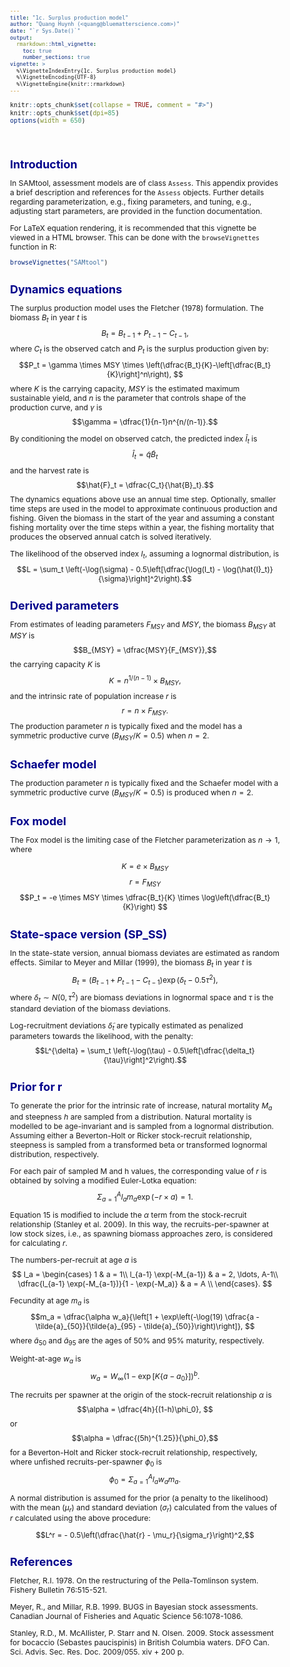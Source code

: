 ---
title: "1c. Surplus production model"
author: "Quang Huynh (<quang@bluematterscience.com>)"
date: "`r Sys.Date()`"
output:
  rmarkdown::html_vignette:
    toc: true
    number_sections: true
vignette: >
  %\VignetteIndexEntry{1c. Surplus production model}
  %\VignetteEncoding{UTF-8}
  %\VignetteEngine{knitr::rmarkdown}
---
<script type="text/x-mathjax-config">
  MathJax.Hub.Config({ TeX: { equationNumbers: {autoNumber: "all"} } });
</script>

<style type="text/css">

body{ /* Normal  */
   font-size: 12px;
}
td {  /* Table  */
   font-size: 8px;
}
h1 { /* Header 1 */
 font-size: 18px;
 color: DarkBlue;
}
h2 { /* Header 2 */
 font-size: 15px;
 color: DarkBlue;
}
h3 { /* Header 3 */
 font-size: 14px;
 color: DarkBlue;
}
code.r{ /* Code block */
  font-size: 10px;
}
pre { /* Code block */
  font-size: 10px
}
</style>


```{r set options, echo = FALSE}
knitr::opts_chunk$set(collapse = TRUE, comment = "#>")
knitr::opts_chunk$set(dpi=85)
options(width = 650)
```

<br>

# Introduction

In SAMtool, assessment models are of class `Assess`. This appendix provides a brief description and references for the `Assess` objects. Further details regarding parameterization, e.g., fixing parameters, and tuning, e.g., adjusting start parameters, are provided in the function documentation.

For LaTeX equation rendering, it is recommended that this vignette be viewed in a HTML browser. This can be done with the `browseVignettes` function in R:

```{r, eval = FALSE}
browseVignettes("SAMtool")
```


# Dynamics equations
The surplus production model uses the Fletcher (1978) formulation. The biomass $B_t$ in year $t$ is
$$B_t = B_{t-1} + P_{t-1} - C_{t-1},$$
where $C_t$ is the observed catch and $P_t$ is the surplus production given by:
$$P_t = \gamma \times MSY \times \left(\dfrac{B_t}{K}-\left[\dfrac{B_t}{K}\right]^n\right), $$
where $K$ is the carrying capacity, $MSY$ is the estimated maximum sustainable yield, and $n$ is the parameter that controls shape of the production curve, and
$\gamma$ is
$$\gamma = \dfrac{1}{n-1}n^{n/(n-1)}.$$

By conditioning the model on observed catch, the predicted index $\hat{I}_t$ is
$$\hat{I}_t = \hat{q} \hat{B}_t $$
and the harvest rate is
$$\hat{F}_t = \dfrac{C_t}{\hat{B}_t}.$$
The dynamics equations above use an annual time step. Optionally, smaller time steps are used in the model to approximate continuous production and fishing. Given the biomass in the start of the year and assuming a constant fishing mortality over the time steps within a year, the fishing mortality that produces the observed annual catch is solved iteratively.

The likelihood of the observed index $I_t$, assuming a lognormal distribution, is
$$L = \sum_t \left(-\log(\sigma) - 0.5\left[\dfrac{\log(I_t) - \log(\hat{I}_t)}{\sigma}\right]^2\right).$$

# Derived parameters

From estimates of leading parameters $F_{MSY}$ and $MSY$, the biomass $B_{MSY}$ at $MSY$ is
$$B_{MSY} = \dfrac{MSY}{F_{MSY}},$$
the carrying capacity $K$ is
$$K = n^{1/(n-1)} \times B_{MSY} ,$$
and the intrinsic rate of population increase $r$ is
$$ r = n \times F_{MSY}.$$
The production parameter $n$ is typically fixed and the model has a symmetric productive curve ($B_{MSY}/K = 0.5$) when $n = 2$.

# Schaefer model

The production parameter $n$ is typically fixed and the Schaefer model with a symmetric productive curve ($B_{MSY}/K = 0.5$) is produced when $n = 2$.

# Fox model
The Fox model is the limiting case of the Fletcher parameterization as $n \rightarrow 1$, where

$$K = e \times B_{MSY}$$ 
$$r = F_{MSY}$$
$$P_t = -e \times MSY \times \dfrac{B_t}{K} \times \log\left(\dfrac{B_t}{K}\right) $$

# State-space version (SP_SS)
In the state-state version, annual biomass deviates are estimated as random effects. Similar to Meyer and Millar (1999), the biomass $B_t$ in year $t$ is
$$B_t = (B_{t-1} + P_{t-1} - C_{t-1})\exp(\delta_t - 0.5 \tau^2),$$
where $\delta_t \sim N(0, \tau^2)$ are biomass deviations in lognormal space and $\tau$ is the standard deviation of the biomass deviations.

Log-recruitment deviations $\hat{\delta}_t$ are typically estimated as penalized parameters towards the likelihood, with the penalty:
$$L^{\delta} = \sum_t \left(-\log(\tau) - 0.5\left[\dfrac{\delta_t}{\tau}\right]^2\right).$$

# Prior for r
To generate the prior for the intrinsic rate of increase, natural mortality $M_a$ and steepness $h$ are sampled from a distribution. Natural mortality is modelled to be age-invariant and is sampled from a lognormal distribution.
Assuming either a Beverton-Holt or Ricker stock-recruit relationship, steepness is sampled from a transformed beta or transformed lognormal distribution, respectively.

For each pair of sampled M and h values, the corresponding value of $r$ is obtained by solving a modified Euler-Lotka equation:
$$\Sigma_{a=1}^A l_a m_a \exp(-r \times a) = 1.$$

Equation 15 is modified to include the $\alpha$ term from the stock-recruit relationship (Stanley et al. 2009). In this way, the recruits-per-spawner at low stock sizes, i.e., as spawning biomass approaches zero, is considered for calculating $r$.

The numbers-per-recruit at age $a$ is
$$
l_a =
\begin{cases}
      1 & a = 1\\
      l_{a-1} \exp(-M_{a-1}) & a = 2, \ldots, A-1\\
      \dfrac{l_{a-1} \exp(-M_{a-1})}{1 - \exp(-M_a)} & a = A \\
\end{cases}.
$$

Fecundity at age $m_a$ is
$$m_a = \dfrac{\alpha w_a}{\left[1 + \exp\left(-\log(19) \dfrac{a - \tilde{a}_{50}}{\tilde{a}_{95} - \tilde{a}_{50}}\right)\right]}, $$
where $\tilde{a}_{50}$ and $\tilde{a}_{95}$ are the ages of 50% and 95% maturity, respectively.

Weight-at-age $w_a$ is
$$w_a = W_{\infty}(1 - \exp[K\{a-a_0\}])^b.$$

The recruits per spawner at the origin of the stock-recruit relationship $\alpha$ is 
$$\alpha = \dfrac{4h}{(1-h)\phi_0}, $$
or
$$\alpha = \dfrac{(5h)^{1.25}}{\phi_0},$$
for a Beverton-Holt and Ricker stock-recruit relationship, respectively, where unfished recruits-per-spawner $\phi_0$
is
$$\phi_0 = \Sigma_{a=1}^A l_a w_a m_a.$$

A normal distribution is assumed for the prior (a penalty to the likelihood) with the mean ($\mu_r$) and standard deviation ($\sigma_r$) calculated from the values of $r$ calculated using the above procedure:

$$L^r = - 0.5\left(\dfrac{\hat{r} - \mu_r}{\sigma_r}\right)^2,$$

# References
Fletcher, R.I. 1978. On the restructuring of the Pella-Tomlinson system. Fishery Bulletin 76:515-521.

Meyer, R., and Millar, R.B. 1999. BUGS in Bayesian stock assessments. Canadian Journal of Fisheries and Aquatic Science 56:1078-1086.

Stanley, R.D., M. McAllister, P. Starr and N. Olsen. 2009. Stock assessment for bocaccio (Sebastes
paucispinis) in British Columbia waters. DFO Can. Sci. Advis. Sec. Res. Doc. 2009/055.
xiv + 200 p. 
